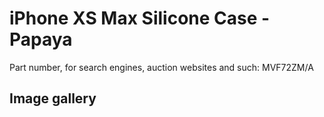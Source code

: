 # iPhone XS Max Silicone Case - Papaya

Part number, for search engines, auction websites and such: MVF72ZM/A

## Image gallery

<div style={{ width: "768px" }}>
  <GalleryComponent
    images={[
      {
        original: "/everysource/MVF72",
        thumbnail: "/everypreview/MVF72",
      },
      {
        original: "/everysource/MVF72_AV1_GOLD",
        thumbnail: "/everypreview/MVF72_AV1_GOLD",
      },
      {
        original: "/everysource/MVF72_AV1_SILVER",
        thumbnail: "/everypreview/MVF72_AV1_SILVER",
      },
      {
        original: "/everysource/MVF72_AV1_SPACE_GRAY",
        thumbnail: "/everypreview/MVF72_AV1_SPACE_GRAY",
      },
      {
        original: "/everysource/MVF72_AV2",
        thumbnail: "/everypreview/MVF72_AV2",
      }
    ]}
  />
</div>